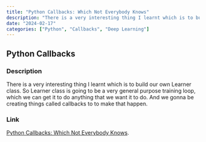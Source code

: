 ```yaml
---
title: "Python Callbacks: Which Not Everybody Knows"
description: "There is a very interesting thing I learnt which is to build our own Learner class. So Learner class is going to be a very general purpose training loop, which we can get it to do anything that we want it to do. And we gonna be creating things called callbacks to to make that happen."
date: "2024-02-17"
categories: ["Python", "Callbacks", "Deep Learning"]
---
```


## Python Callbacks

### Description

There is a very interesting thing I learnt which is to build our own Learner class. So Learner class is going to be a very general purpose training loop, which we can get it to do anything that we want it to do. And we gonna be creating things called callbacks to to make that happen.

### Link

[Python Callbacks: Which Not Everybody Knows](https://www.kaggle.com/code/anticsishere/python-callbacks-which-not-everybody-knows).
